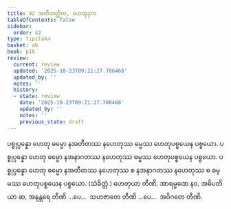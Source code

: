 ```yaml
---
title: 42 အတီတတ္တိက, ဟေတုဒုက
tableOfContents: false
sidebar:
  order: 42
type: tipitaka
basket: ab
book: p16
review:
  current: review
  updated: '2025-10-23T09:21:27.706468'
  updated_by: ''
  notes: ''
  history:
  - state: review
    date: '2025-10-23T09:21:27.706468'
    updated_by: ''
    notes: ''
    previous_state: draft
---
```



<ReviewStatus review={frontmatter.review} showDetails={true} />

<HypothesisAnnotation frontmatter={frontmatter} />

<DynamicBreadcrumb />

<Division number="84" book="p16" e="ch" v="40" p="271">

<Paragraph number="216" book="p16">
ပစ္စုပ္ပန္နော ဟေတု ဓမ္မော နအတီတဿ နဟေတုဿ ဓမ္မဿ ဟေတုပစ္စယေန ပစ္စယော. ပစ္စုပ္ပန္နော ဟေတု ဓမ္မော နအနာဂတဿ နဟေတုဿ ဓမ္မဿ ဟေတုပစ္စယေန ပစ္စယော. ပစ္စုပ္ပန္နော ဟေတု ဓမ္မော နအတီတဿ နဟေတုဿ စ နအနာဂတဿ နဟေတုဿ စ ဓမ္မဿ ဟေတုပစ္စယေန ပစ္စယော. (သံခိတ္တံ.) ဟေတုယာ တီဏိ, အာရမ္မဏေ နဝ, အဓိပတိယာ ဆ, အနန္တရေ တီဏိ …ပေ…  သဟဇာတေ တီဏိ …ပေ…  အဝိဂတေ တီဏိ.
</Paragraph>
</Division>